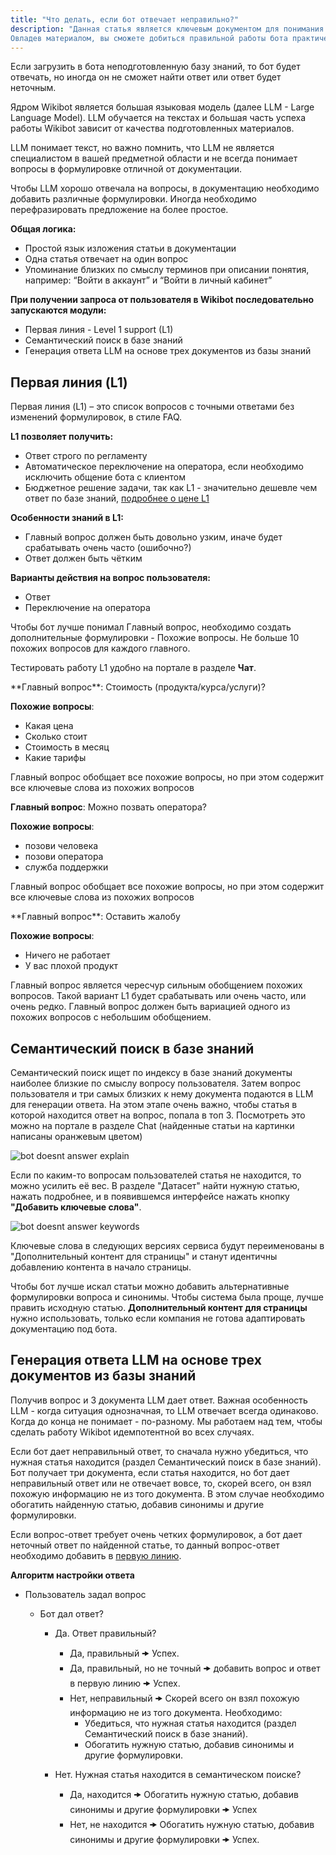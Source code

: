 ---
title: "Что делать, если бот отвечает неправильно?"
description: "Данная статья является ключевым документом для понимания работы и тонкой настройке Wikibot. 
Овладев материалом, вы сможете добиться правильной работы бота практически в любых случаях."
---

Если загрузить в бота неподготовленную базу знаний, то бот будет отвечать, но иногда он не сможет найти ответ или ответ будет неточным.

Ядром Wikibot является большая языковая модель (далее LLM - Large Language Model).
LLM обучается на текстах и большая часть успеха работы Wikibot зависит от качества подготовленных материалов.

LLM понимает текст, но важно помнить, что LLM не является специалистом в вашей предметной области и не всегда понимает вопросы в формулировке отличной от документации.

Чтобы LLM хорошо отвечала на вопросы, в документацию необходимо добавить различные формулировки. Иногда необходимо перефразировать предложение на более простоe.

**Общая логика:**

- Простой язык изложения статьи в документации
- Одна статья отвечает на один вопрос
- Упоминание близких по смыслу терминов при описании понятия, например: “Войти в аккаунт” и “Войти в личный кабинет”

**При получении запроса от пользователя в Wikibot последовательно запускаются модули:**

- Первая линия - Level 1 support (L1)
- Семантический поиск в базе знаний
- Генерация ответа LLM на основе трех документов из базы знаний

## Первая линия (L1)

Первая линия (L1) – это список вопросов с точными ответами без изменений формулировок, в стиле FAQ.

**L1 позволяет получить:**

- Ответ строго по регламенту
- Автоматическое переключение на оператора, если необходимо исключить общение бота с клиентом
- Бюджетное решение задачи, так как L1 - значительно дешевле чем ответ по базе знаний, [подробнее о цене L1](https://Wikibot.pro/pricing)

**Особенности знаний в L1:**

- Главный вопрос должен быть довольно узким, иначе будет срабатывать очень часто (ошибочно?)
- Ответ должен быть чётким

**Варианты действия на вопрос пользователя:**

- Ответ
- Переключение на оператора

<Tip>
  Чтобы бот лучше понимал Главный вопрос, необходимо создать дополнительные
  формулировки - Похожие вопросы. Не больше 10 похожих вопросов для каждого
  главного.
</Tip>

Тестировать работу L1 удобно на портале в разделе **Чат**.

<Accordion title="Хороший пример L1">
  **Главный вопрос**:	Стоимость (продукта/курса/услуги)?

**Похожие вопросы**:

- Какая цена
- Сколько стоит
- Стоимость в месяц
- Какие тарифы

<Note>
  Главный вопрос обобщает все похожие вопросы, но при этом содержит все ключевые
  слова из похожих вопросов
</Note>

**Главный вопрос**: Можно позвать оператора?

**Похожие вопросы**:

- позови человека
- позови оператора
- служба поддержки

<Note>Главный вопрос обобщает все похожие вопросы, но при этом содержит все ключевые слова из похожих вопросов</Note>
</Accordion>

<Accordion title="Плохой пример L1">
**Главный вопрос**: Оставить жалобу

**Похожие вопросы**:

- Ничего не работает
- У вас плохой продукт

<Note>Главный вопрос является чересчур сильным обобщением похожих вопросов. Такой вариант L1 будет срабатывать или очень часто, или очень редко. 
Главный вопрос должен быть вариацией одного из похожих вопросов с небольшим обобщением.</Note>
</Accordion>

## Семантический поиск в базе знаний

Семантический поиск ищет по индексу в базе знаний документы наиболее близкие по смыслу вопросу пользователя.
Затем вопрос пользователя и три самых близких к нему документа подаются в LLM для генерации ответа.
На этом этапе очень важно, чтобы статья в которой находится ответ на вопрос, попала в топ 3.
Посмотреть это можно на портале в разделе Chat (найденные статьи на картинки написаны оранжевым цветом)

<img
  src="/images/guides-bot-doesnt-answer-explain.jpg"
  alt="bot doesnt answer explain"
/>

Если по каким-то вопросам пользователей статья не находится, то можно усилить её вес.
В разделе "Датасет" найти нужную статью, нажать подробнее, и в появившемся интерфейсе нажать кнопку **"Добавить ключевые слова"**.

<img
  src="/images/guides-bot-doesnt-answer-keywords.jpg"
  alt="bot doesnt answer keywords"
/>

Ключевые слова в следующих версиях сервиса будут переименованы в "Дополнительный контент для страницы" и станут идентичны добавлению контента в начало страницы.

Чтобы бот лучше искал статьи можно добавить альтернативные формулировки вопроса и синонимы.
Чтобы система была проще, лучше править исходную статью. **Дополнительный контент для страницы** нужно использовать, только если компания не готова адаптировать документацию под бота.

## Генерация ответа LLM на основе трех документов из базы знаний

Получив вопрос и 3 документа LLM дает ответ.
Важная особенность LLM - когда ситуация однозначная, то LLM отвечает всегда одинаково. Когда до конца не понимает - по-разному.
Мы работаем над тем, чтобы сделать работу Wikibot идемпотентной во всех случаях.

Если бот дает неправильный ответ, то сначала нужно убедиться, что нужная статья находится (раздел Семантический поиск в базе знаний).
Бот получает три документа, если статья находится, но бот дает неправильный ответ или не отвечает вовсе, то, скорей всего, он взял похожую информацию не из того документа.
В этом случае необходимо обогатить найденную статью, добавив синонимы и другие формулировки.

Если вопрос-ответ требует очень четких формулировок, а бот дает неточный ответ по найденной статье, то данный вопрос-ответ необходимо добавить в [первую линию](/lk/l1).

**Алгоритм настройки ответа**

- Пользователь задал вопрос

  - Бот дал ответ?

    - Да. Ответ правильный?

      - Да, правильный 🠞 Успех.
      - Да, правильный, но не точный 🠞 добавить вопрос и ответ в первую линию 🠞 Успех.
      - Нет, неправильный 🠞 Скорей всего он взял похожую информацию не из того документа. Необходимо:
        - Убедиться, что нужная статья находится (раздел Семантический поиск в базе знаний).
        - Обогатить нужную статью, добавив синонимы и другие формулировки.

    - Нет. Нужная статья находится в семантическом поиске?
      - Да, находится 🠞 Обогатить нужную статью, добавив синонимы и другие формулировки 🠞 Успех
      - Нет, не находится 🠞 Обогатить нужную статью, добавив синонимы и другие формулировки 🠞 Успех.
